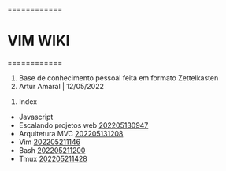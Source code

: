 
============
= VIM WIKI =
============
	
# Base de conhecimento pessoal feita em formato Zettelkasten
# Artur Amaral | 12/05/2022

# Index

* Javascript
* Escalando projetos web [[202205130947]]
* Arquitetura MVC [[202205131208]]
* Vim [[202205211146]]
* Bash [[202205211200]]
* Tmux [[202205211428]]
